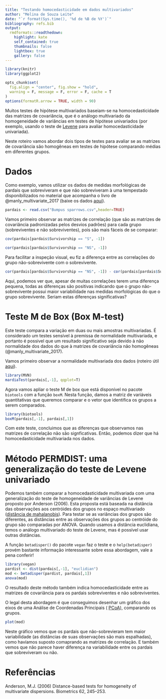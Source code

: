 ```yaml
---
title: "Testando homocedasticidade em dados multivariados"
author: "Melina de Souza Leite"
date: "`r format(Sys.time(), '%d de %B de %Y')`"
bibliography: refs.bib
output:
  rmdformats::readthedown:
    highlight: kate
    self_contained: true
    thumbnails: false
    lightbox: true
    gallery: false
---
```


```r
library(knitr)
library(ggplot2)

opts_chunk$set(
  fig.align = "center", fig.show = "hold",
  warning = F, message = F, error = F, cache = T
)
options(formatR.arrow = TRUE, width = 90)
```


Muitos testes de hipótese multivariados baseiam-se na homocedasticidade das matrizes de covariância, que é o análogo multivariado da homogeneidade de variâncias em testes de hipótese univariados (por exemplo, usando o teste de [Levene](https://en.wikipedia.org/wiki/Levene%27s_test) para avaliar homocedasticidade univariada). 

Neste roteiro vamos abordar dois tipos de testes para avaliar se as matrizes de covariância são homogêneas em testes de hipótese comparando médias em diferentes grupos. 

# Dados

Como exemplo, vamos utilizar os dados de medidas morfológicas de pardais que sobreviveram e que não sobreviveram à uma tempestado disponibilizados no material que acompanha o livro de @manly_multivariate_2017 (baixe os dados [aqui](https://www.researchgate.net/publication/311283141_R_code_and_data_sets)).

```r
pardais <- read.csv("Bumpus sparrows.csv",header=TRUE)
```

Vamos primeiro observar as matrizes de correlação (que são as matrizes de covariância padronizadas pelos desvios padrões) para cada grupo (sobreviventes e não sobreviventes), pois são mais fáceis de se comparar:

```r
cov(pardais[pardais$Survivorship == "S", -1])
```

```r
cor(pardais[pardais$Survivorship == "NS", -1])
```

Para facilitar a inspeção visual, eu fiz a diferença entre as correlações do grupo não-sobrevivente com o sobrevivente.

```r
cor(pardais[pardais$Survivorship == "NS", -1]) - cor(pardais[pardais$Survivorship == "S", -1])
```

Aqui, podemos ver que, apesar de muitas correlações terem uma diferença pequena, todas as diferenças são positivas indicando que o grupo não-sobrevivente possui maior variabilidade nas medidas morfológicas do que o grupo sobrevivente. Seriam estas diferenças significativas?


# Teste M de Box (Box M-test)

Este teste compara a variação em duas ou mais amostras multivariadas. É considerado um testes sensível à premissa de normalidade multivariada, e portanto é possivel que um resultado significativo seja devido à não normalidade dos dados do que à matrizes de covariância não homogêneas (@manly_multivariate_2017). 

Vamos primeiro observar a normalidade multivariada dos dados (roteiro útil [aqui](http://rpubs.com/melinatarituba/356739)).
```r
library(MVN)
mardiaTest(pardais[,-1], qqplot=T)
```

Agora vamos apliar o teste M de box que está disponível no pacote `biotools` com a função `boxM`. Nesta função, damos a matriz de variáveis quantitativas que queremos comparar e o vetor que identifica os grupos a serem comparados.

```r
library(biotools)
boxM(pardais[,-1], pardais[,1])
```

Com este teste, concluimos que as diferenças que observamos nas matrizes de correlação não são signficativas. Então, podemos dizer que há homocedasticidade multivariada nos dados.

# Método PERMDIST: uma generalização do teste de Levene univariado

Podemos também comparar a homocedasticidade multivariada com uma generalização do teste de homogeneidade de variâncias de Levene proposto por Anderson (2006). Esta proposta está baseada na distância das observações aos centróides dos grupos no espaço multivariado ([distância de mahalanobis]()). Para testar se as variâncias dos grupos são diferentes, as distâncias entre as observações dos grupos ao centróide do grupo são comparadas por ANOVA. Quando usamos a distância euclidiana, temos o análogo multivariado do teste de Levene, mas é possível usar outras distâncias.

A função `betadisper()` do pacote `vegan` faz o teste e o `help(betadisper)` provém bastante informação interessante sobre essa abordagem, vale a pena conferir!

```r
library(vegan)
pardist <- dist(pardais[,-1], "euclidian")
mod <- betadisper(pardist, pardais[,1])
anova(mod)
```

O resultado deste método também indica homocedasticidade entre as matrizes de covariância para os pardais sobreviventes e não sobreviventes. 

O legal desta abordagem é que conseguimos desenhar um gráfico dos eixos de uma Análise de Coordenadas Principais ( [PCoA](https://en.wikipedia.org/wiki/PCoA)), comparando os grupos. 

```r
plot(mod)
```

Neste gráfico vemos que os pardais que não-sobrevieram tem maior variabilidade (as distâncias de suas observações são mais espalhadas), como havíamos suposto comaprando as matrizes de correlação. E também vemos que não parece haver diferença na variabilidade entre os pardais que sobreviveram ou não.


# Referências

Anderson, M.J. (2006) Distance-based tests for homogeneity of multivariate dispersions. Biometrics 62, 245–253.
